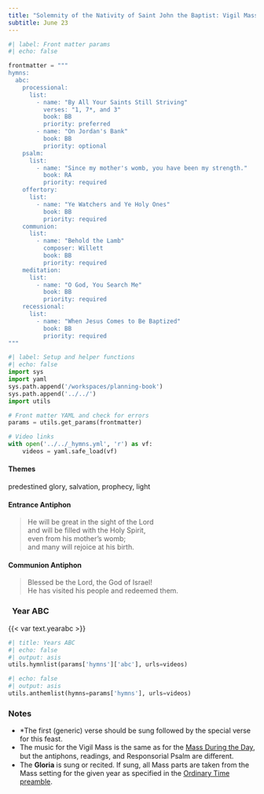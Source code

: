 ```yaml
---
title: "Solemnity of the Nativity of Saint John the Baptist: Vigil Mass"
subtitle: June 23
---
```


```python
#| label: Front matter params
#| echo: false

frontmatter = """
hymns:
  abc:
    processional:
      list:
        - name: "By All Your Saints Still Striving"
          verses: "1, 7*, and 3"
          book: BB
          priority: preferred
        - name: "On Jordan's Bank"
          book: BB
          priority: optional
    psalm:
      list:
        - name: "Since my mother's womb, you have been my strength."
          book: RA
          priority: required
    offertory:
      list:
        - name: "Ye Watchers and Ye Holy Ones"
          book: BB
          priority: required
    communion:
      list:
        - name: "Behold the Lamb"
          composer: Willett
          book: BB
          priority: required
    meditation:
      list:
        - name: "O God, You Search Me"
          book: BB
          priority: required
    recessional:
      list:
        - name: "When Jesus Comes to Be Baptized"
          book: BB
          priority: required
"""
```

```python
#| label: Setup and helper functions
#| echo: false
import sys
import yaml
sys.path.append('/workspaces/planning-book')
sys.path.append('../../')
import utils

# Front matter YAML and check for errors
params = utils.get_params(frontmatter)

# Video links
with open('../../_hymns.yml', 'r') as vf:
    videos = yaml.safe_load(vf)
```

:::  {.red}
#### **Themes**
:::

predestined glory, salvation, prophecy, light

:::  {.red}
#### **Entrance Antiphon**
:::

> He will be great in the sight of the Lord  
> and will be filled with the Holy Spirit,  
> even from his mother’s womb;  
> and many will rejoice at his birth.

:::  {.red}
#### **Communion Antiphon**
:::

> Blessed be the Lord, the God of Israel!  
> He has visited his people and redeemed them.

::: {.titlered}
### &nbsp; Year ABC
:::
{{< var text.yearabc >}}

```python
#| title: Years ABC
#| echo: false
#| output: asis
utils.hymnlist(params['hymns']['abc'], urls=videos)
```


```python
#| echo: false
#| output: asis
utils.anthemlist(hymns=params['hymns'], urls=videos)
```

::: {.red}
### Notes
:::

* *The first (generic) verse should be sung followed by the special verse for this feast.
* The music for the Vigil Mass is the same as for the [Mass During the Day](jun24-nativity-john-baptist.qmd), but the antiphons, readings, and Responsorial Psalm are diﬀerent.
* The **Gloria** is sung or recited. If sung, all Mass parts are taken from the Mass setting for the given year as specified in the [Ordinary Time
preamble](../ordinary-time/ordinary-time.qmd).